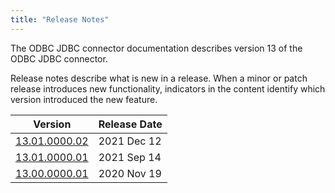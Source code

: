 ```yaml
---
title: "Release Notes"
---
```


The ODBC JDBC connector documentation describes version 13 of the ODBC JDBC connector. 

Release notes describe what is new in a release. When a minor or patch release introduces new functionality, indicators in the content identify which version introduced the new feature.

| Version                                      | Release Date | 
| -------------------------------------------- | ------------ | 
| [13.01.0000.02](01_odbc_13.1.0.02_rel_notes) | 2021 Dec 12  |
| [13.01.0000.01](03_odbc_13.1.0.01_rel_notes) | 2021 Sep 14  |
| [13.00.0000.01](05_odbc_13.0.0.01_rel_notes) | 2020 Nov 19  |
